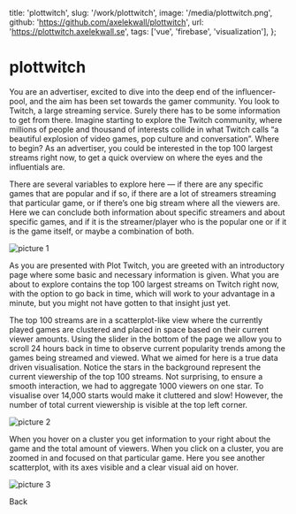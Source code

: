   title: 'plottwitch',
  slug: '/work/plottwitch',
  image: '/media/plottwitch.png',
  github: 'https://github.com/axelekwall/plottwitch',
  url: 'https://plottwitch.axelekwall.se',
  tags: ['vue', 'firebase', 'visualization'],
};

# plottwitch

You are an advertiser, excited to dive into the deep end of the influencer-pool, and the aim has been set towards the gamer community. You look to Twitch, a large streaming service. Surely there has to be some information to get from there. Imagine starting to explore the Twitch community, where millions of people and thousand of interests collide in what Twitch calls “a beautiful explosion of video games, pop culture and conversation”. Where to begin? As an advertiser, you could be interested in the top 100 largest streams right now, to get a quick overview on where the eyes and the influentials are.

There are several variables to explore here — if there are any specific games that are popular and if so, if there are a lot of streamers streaming that particular game, or if there’s one big stream where all the viewers are. Here we can conclude both information about specific streamers and about specific games, and if it is the streamer/player who is the popular one or if it is the game itself, or maybe a combination of both.

![picture 1](/media/plottwitch.png)

As you are presented with Plot Twitch, you are greeted with an introductory page where some basic and necessary information is given. What you are about to explore contains the top 100 largest streams on Twitch right now, with the option to go back in time, which will work to your advantage in a minute, but you might not have gotten to that insight just yet.

The top 100 streams are in a scatterplot-like view where the currently played games are clustered and placed in space based on their current viewer amounts. Using the slider in the bottom of the page we allow you to scroll 24 hours back in time to observe current popularity trends among the games being streamed and viewed. What we aimed for here is a true data driven visualisation. Notice the stars in the background represent the current viewership of the top 100 streams. Not surprising, to ensure a smooth interaction, we had to aggregate 1000 viewers on one star. To visualise over 14,000 starts would make it cluttered and slow! However, the number of total current viewership is visible at the top left corner.

![picture 2](/media/plottwitch2.png)

When you hover on a cluster you get information to your right about the game and the total amount of viewers. When you click on a cluster, you are zoomed in and focused on that particular game. Here you see another scatterplot, with its axes visible and a clear visual aid on hover.

![picture 3](/media/plottwitch3.png)

<Link href="/work">Back</Link>
